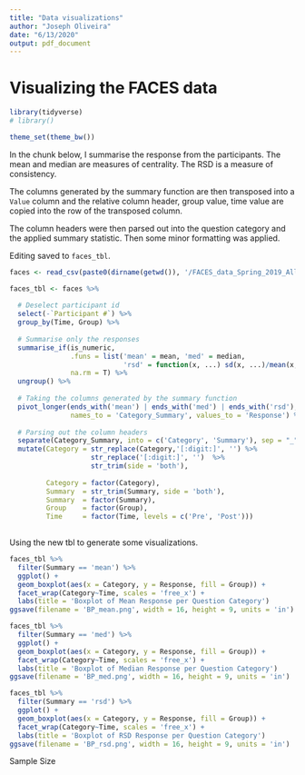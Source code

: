 ```yaml
---
title: "Data visualizations"
author: "Joseph Oliveira"
date: "6/13/2020"
output: pdf_document
---
```


# Visualizing the FACES data

```r
library(tidyverse)
# library()

theme_set(theme_bw())
```

In the chunk below, I summarise the response from the participants. The mean and median are measures of centrality. The RSD is a measure of consistency.

The columns generated by the summary function are then transposed into a `Value` column and the relative column header, group value, time value are copied into the row of the transposed column.

The column headers were then parsed out into the question category and the applied summary statistic. Then some minor formatting was applied. 

Editing saved to `faces_tbl`. 

```r
faces <- read_csv(paste0(dirname(getwd()), '/FACES_data_Spring_2019_AllData.csv'))

faces_tbl <- faces %>% 
  
  # Deselect participant id
  select(-`Participant #`) %>%
  group_by(Time, Group) %>%
  
  # Summarise only the responses
  summarise_if(is_numeric, 
               .funs = list('mean' = mean, 'med' = median, 
                            'rsd' = function(x, ...) sd(x, ...)/mean(x, ...)), 
               na.rm = T) %>%
  ungroup() %>%
  
  # Taking the columns generated by the summary function
  pivot_longer(ends_with('mean') | ends_with('med') | ends_with('rsd'),
               names_to = 'Category_Summary', values_to = 'Response') %>%
  
  # Parsing out the column headers
  separate(Category_Summary, into = c('Category', 'Summary'), sep = "_") %>%
  mutate(Category = str_replace(Category,'[:digit:]', '') %>% 
                    str_replace('[:digit:]', '')  %>% 
                    str_trim(side = 'both'),
         
         Category = factor(Category),
         Summary  = str_trim(Summary, side = 'both'),
         Summary  = factor(Summary),
         Group    = factor(Group),
         Time     = factor(Time, levels = c('Pre', 'Post')))
  
```


Using the new tbl to generate some visualizations.

```r
faces_tbl %>%
  filter(Summary == 'mean') %>%
  ggplot() +
  geom_boxplot(aes(x = Category, y = Response, fill = Group)) +
  facet_wrap(Category~Time, scales = 'free_x') +
  labs(title = 'Boxplot of Mean Response per Question Category')
ggsave(filename = 'BP_mean.png', width = 16, height = 9, units = 'in')
```

```r
faces_tbl %>%
  filter(Summary == 'med') %>%
  ggplot() +
  geom_boxplot(aes(x = Category, y = Response, fill = Group)) +
  facet_wrap(Category~Time, scales = 'free_x') +
  labs(title = 'Boxplot of Median Response per Question Category')
ggsave(filename = 'BP_med.png', width = 16, height = 9, units = 'in')
```

```r
faces_tbl %>%
  filter(Summary == 'rsd') %>%
  ggplot() +
  geom_boxplot(aes(x = Category, y = Response, fill = Group)) +
  facet_wrap(Category~Time, scales = 'free_x') +
  labs(title = 'Boxplot of RSD Response per Question Category')
ggsave(filename = 'BP_rsd.png', width = 16, height = 9, units = 'in')
```

Sample Size

```r

```

